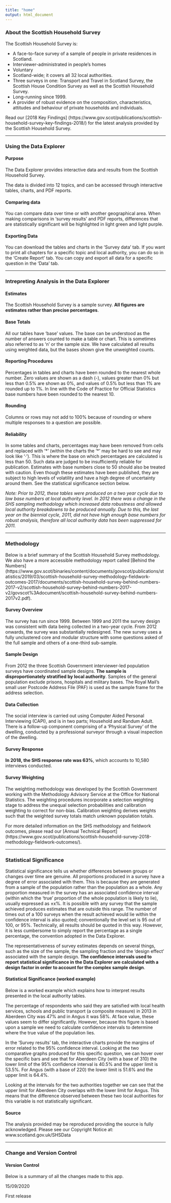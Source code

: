 ```yaml
---
title: "home"
output: html_document
---
```


### About the Scottish Household Survey

The Scottish Household Survey is:

* A face-to-face survey of a sample of people in private residences in Scotland.
* Interviewer-administrated in people's homes
* Voluntary
* Scotland-wide; it covers all 32 local authorities.
* Three surveys in one: Transport and Travel in Scotland Survey, the Scottish House Condition Survey as well as the Scottish Household Survey.
* Long-running since 1999.
* A provider of robust evidence on the composition, characteristics, attitudes and behaviour of private households and individuals. 

Read our [2018 Key Findings] (https://www.gov.scot/publications/scottish-household-survey-key-findings-2018/) for the latest analysis provided by the Scottish Household Survey.


***

### Using the Data Explorer

#### Purpose 
The Data Explorer provides interactive data and results from the Scottish Household Survey.

The data is divided into 12 topics, and can be accessed through interactive tables, charts, and PDF reports.

#### Comparing data
You can compare data over time or with another geographical area. When making comparisons in 'survey results' and PDF reports, differences that are statistically significant will be highlighted in light green and light purple. 

#### Exporting Data
You can download the tables and charts in the 'Survey data' tab. If you want to print all chapters for a specific topic and local authority, you can do so in the 'Create Report' tab. You can copy and export all data for a specific question in the  'Data' tab.

***

### Intrepreting Analysis in the Data Explorer

#### Estimates 
The Scottish Household Survey is a sample survey. **All figures are estimates rather than precise percentages**. 

#### Base Totals 
All our tables have 'base' values. The base can be understood as the number of answers counted to make a table or chart. This is sometimes also referred to as 'n' or the sample size. We have calculated all results using weighted data, but the bases shown give the unweighted counts.

#### Reporting Procedures 
Percentages in tables and charts have been rounded to the nearest whole number.  Zero values are shown as a dash (-), values greater than 0% but less than 0.5% are shown as 0%, and values of 0.5% but less than 1% are rounded up to 1%.  In line with the Code of Practice for Official Statistics base numbers have been rounded to the nearest 10.

#### Rounding 
Columns or rows may not add to 100% because of rounding or where multiple responses to a question are possible.

#### Reliability 
In some tables and charts, percentages may have been removed from cells and replaced with '\*' (within the charts the '\*' may be hard to see and may look like '·').  This is where the base on which percentages are calculated is less than 50. Such data are judged to be insufficiently reliable for publication.  Estimates with base numbers close to 50 should also be treated with caution. Even though these estimates have been published, they are subject to high levels of volatility and have a high degree of uncertainty around them.  See the statistical significance section below.


*Note: Prior to 2012, these tables were produced on a two year cycle due to low base numbers at local authority level. In 2012 there was a change in the SHS sampling methodology which increased data robustness and allowed local authority breakdowns to be produced annually. Due to this, the last year on the biennial cycle, 2011, did not have high enough base numbers for robust analysis, therefore all local authority data has been suppressed for 2011.*


***

### Methodology

Below is a brief summary of the Scottish Household Survey methodology. We also have a more accessible methodology report called [Behind the Numbers] (https://www.gov.scot/binaries/content/documents/govscot/publications/statistics/2019/03/scottish-household-survey-methodology-fieldwork-outcomes-2017/documents/scottish-household-survey-behind-numbers-2017-v2/scottish-household-survey-behind-numbers-2017-v2/govscot%3Adocument/scottish-household-survey-behind-numbers-2017v2.pdf). 

#### Survey Overview
The survey has run since 1999. Between 1999 and 2011 the survey design was consistent with data being collected in a two-year cycle. From 2012 onwards, the survey was substantially redesigned. The new survey uses a fully unclustered core and modular structure with some questions asked of the full sample and others of a one-third sub-sample. 

#### Sample Design
From 2012 the three Scottish Government interviewer-led population surveys have coordinated sample designs. **The sample is disproportionately stratified by local authority**. Samples of the general population exclude prisons, hospitals and military bases. The Royal Mail's small user Postcode Address File (PAF) is used as the sample frame for the address selection. 

#### Data Collection
The social interview is carried out using Computer Aided Personal Interviewing (CAPI), and is in two parts; Household and Randum Adult. There is a follow-up component comprising of a 'Physical Survey' of the dwelling, conducted by a professional surveyor through a visual inspection of the dwelling.

#### Survey Response
**In 2018, the SHS response rate was 63%**, which accounts to 10,580 interviews conducted. 

#### Survey Weighting
The weighting methodology was developed by the Scottish Government working with the Methodology Advisory Service at the Office for National Statistics. The weighting procedures incorporate a selection weighting stage to address the unequal selection probabilities and calibration weighting to correct for non-bias. Calibration weighting derives weights such that the weighted survey totals match unknown population totals. 

For more detailed information on the SHS methodology and fieldwork outcomes, please read our [Annual Technical Report] (https://www.gov.scot/publications/scottish-household-survey-2018-methodology-fieldwork-outcomes/).

***

### Statistical Significance 
Statistical significance tells us whether differences between groups or changes over  time are genuine. All proportions produced in a survey have a degree of error associated with them. This is because they are generated from a sample of the population rather than the population as a whole. Any proportion measured in the survey has an associated confidence interval (within which the 'true' proportion of the whole population is likely to lie), usually expressed as ±x%. It is possible with any survey that the sample achieved produces estimates that are outside this range. The number of times out of a 100 surveys when the result achieved would lie within the confidence interval is also quoted; conventionally the level set is 95 out of 100, or 95%. Technically, all results should be quoted in this way. However, it is less cumbersome to simply report the percentage as a single percentage, the convention adopted in the Data Explorer.

The representativeness of survey estimates depends on several things, such as the size of the sample, the sampling fraction and the 'design effect' associated with the sample design. **The confidence intervals used to report statistical significance in the Data Explorer are calculated with a design factor in order to account for the complex sample design**. 

#### Statistical Significance (worked example) 
Below is a worked example which explains how to interpret results presented in the local authority tables.

The percentage of respondents who said they are satisfied with local health services,  schools and public transport (a composite measure) in 2013 in Aberdeen City was 47% and in Angus it was 58%.  At face value, these values seem to differ significantly.  However, because this figure is based upon a sample we need to calculate confidence intervals to determine where the true value of the population lies.  

In the 'Survey results' tab, the interactive charts provide the margins of error related to the 95% confidence interval. Looking at the two comparative graphs produced for this specific question, we can hover over the specific bars and see that for Aberdeen City (with a base of 310) the lower limit of the 95% confidence interval is 40.5% and the upper limit is 53.5%.  For Angus (with a base of 220) the lower limit is 51.6% and the upper limit is 64.4%. 

Looking at the intervals for the two authorities together we can see that the upper limit for Aberdeen City overlaps with the lower limit for Angus. This means that the difference observed between these two local authorities for this variable is not statistically significant.


#### Source 
The analysis provided may be reproduced providing the source is fully acknowledged.  Please see our Copyright Notice at: www.scotland.gov.uk/SHSData

***

### Change and Version Control

#### Version Control 
Below is a summary of all the changes made to this app.

15/09/2020

First release

